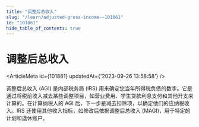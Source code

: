```yaml
---
title: "调整后总收入"
slug: "/learn/adjusted-gross-income--101861"
id: "101861"
hide_table_of_contents: true
---
```



# 调整后总收入

<ArticleMeta id={101861} updatedAt={'2023-09-26 13:58:58'} />
<div className='border-solid border-b border-t-0 my-4 border-[var(--ifm-color-gray-300)]' />

调整后总收入 (AGI) 是内部税务局 (IRS) 用来确定您当年所得税负债的数字。它是通过将税前收入减去某些调整项目，如营业费用、学生贷款利息支付和其他开支来计算的。在计算纳税人的 AGI 后，下一步是减去扣除项，以确定他们的应纳税收入。IRS 还使用其他收入指标，如修改后依据调整后总收入 (MAGI)，用于特定的计划和退休账户。
